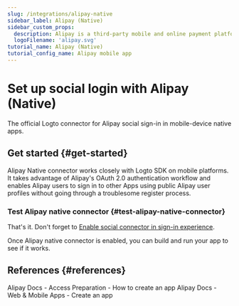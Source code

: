 ```yaml
---
slug: /integrations/alipay-native
sidebar_label: Alipay (Native)
sidebar_custom_props:
  description: Alipay is a third-party mobile and online payment platform.
  logoFilename: 'alipay.svg'
tutorial_name: Alipay (Native)
tutorial_config_name: Alipay mobile app
---
```




# Set up social login with Alipay (Native)

The official Logto connector for Alipay social sign-in in mobile-device native apps.

<GuideTip />

## Get started \{#get-started}

Alipay Native connector works closely with Logto SDK on mobile platforms. It takes advantage of Alipay's OAuth 2.0 authentication workflow and enables Alipay users to sign in to other Apps using public Alipay user profiles without going through a troublesome register process.

<Integration />

### Test Alipay native connector \{#test-alipay-native-connector}

That's it. Don't forget to [Enable social connector in sign-in experience](/connectors/social-connectors/#enable-social-sign-in).

Once Alipay native connector is enabled, you can build and run your app to see if it works.

## References \{#references}

<Url href="https://opendocs.alipay.com/support/01rau6">
  Alipay Docs - Access Preparation - How to create an app
</Url>

<Url href="https://opendocs.alipay.com/open/200/105310">
  Alipay Docs - Web & Mobile Apps - Create an app
</Url>
